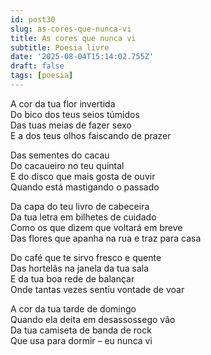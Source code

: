 ```yaml
---
id: post30
slug: as-cores-que-nunca-vi
title: As cores que nunca vi
subtitle: Poesia livre
date: '2025-08-04T15:14:02.755Z'
draft: false
tags: [poesia]
---
```


A cor da tua flor invertida  
Do bico dos teus seios túmidos  
Das tuas meias de fazer sexo  
E a dos teus olhos faiscando de prazer

Das sementes do cacau  
Do cacaueiro no teu quintal  
E do disco que mais gosta de ouvir  
Quando está mastigando o passado

Da capa do teu livro de cabeceira  
Da tua letra em bilhetes de cuidado  
Como os que dizem que voltará em breve  
Das flores que apanha na rua e traz para casa

Do café que te sirvo fresco e quente  
Das hortelãs na janela da tua sala  
E da tua boa rede de balançar  
Onde tantas vezes sentiu vontade de voar

A cor da tua tarde de domingo  
Quando ela deita em desassossego vão  
Da tua camiseta de banda de rock  
Que usa para dormir – eu nunca vi
